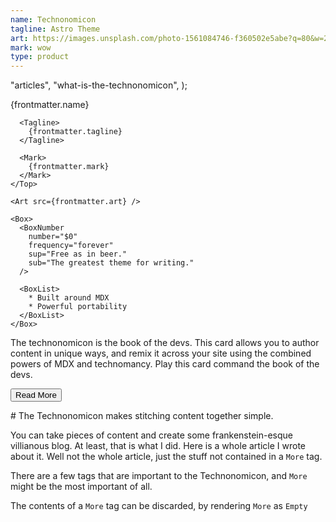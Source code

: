 ```yaml
---
name: Technonomicon
tagline: Astro Theme
art: https://images.unsplash.com/photo-1561084746-f360502e5abe?q=80&w=2940&auto=format&fit=crop&ixlib=rb-4.0.3&ixid=M3wxMjA3fDB8MHxwaG90by1wYWdlfHx8fGVufDB8fHx8fA%3D%3D
mark: wow
type: product
---
```



  "articles",
  "what-is-the-technonomicon",
);

<Card>
  <ArtSection>
    <Top>
      <Name>
        {frontmatter.name}
      </Name>

      <Tagline>
        {frontmatter.tagline}
      </Tagline>

      <Mark>
        {frontmatter.mark}
      </Mark>
    </Top>

    <Art src={frontmatter.art} />

    <Box>
      <BoxNumber
        number="$0"
        frequency="forever"
        sup="Free as in beer."
        sub="The greatest theme for writing."
      />

      <BoxList>
        * Built around MDX
        * Powerful portability
      </BoxList>
    </Box>
  </ArtSection>

  <Body>
    The technonomicon is the book of the devs. This card allows you to author content in unique ways, and remix it across your site using the combined powers of MDX and technomancy.
  </Body>

  <Tip>
    Play this card command the book of the devs.
  </Tip>

  <Button href="/cards/technonomicon">Read More</Button>
</Card>

<More>
  # The Technonomicon makes stitching content together simple.

  You can take pieces of content and create some frankenstein-esque villianous blog. At least, that is what I did.
  Here is a whole article I wrote about it. Well not the whole article, just the stuff not contained in a `More` tag.

  <div class="border p-6">
    <MarkdownSnippet
      markdown={technonomicon}
      href={`/articles/${technonomicon.slug}`}
      cta="Read More"
    />
  </div>

  There are a few tags that are important to the Technonomicon, and `More` might be the most important of all.

  The contents of a `More` tag can be discarded, by rendering `More` as `Empty`
</More>
